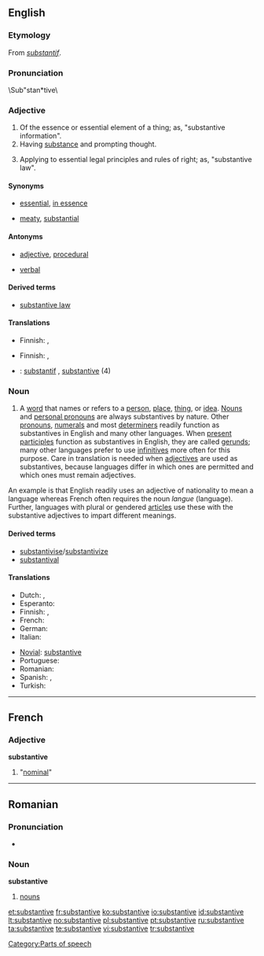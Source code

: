 {{wikipedia}}
==English==

===Etymology===
From {{etyl|fro}} ''[[substantif]]''.

===Pronunciation===
\Sub"stan*tive\

===Adjective===
{{en-adj}}

# Of the essence or essential element of a thing; as, "substantive information".
# Having [[substance]] and prompting thought.
# {{legal}} Applying to essential legal principles and rules of right; as, "substantive law".

====Synonyms====
* {{sense|of the essential element}} [[essential]], [[in essence]]
* {{sense|having substance}} [[meaty]], [[substantial]]

====Antonyms====
* {{sense|law}} [[adjective]], [[procedural]]
* [[verbal]]

====Derived terms====
* [[substantive law]]

====Translations====
{{trans-top|of the essence or essential element of a thing}}
* Finnish: {{t-|fi|oleellinen}}, {{t-|fi|olennainen}}
{{trans-mid}}
{{trans-bottom}}

{{trans-top|having substance and prompting thought}}
* Finnish: {{t-|fi|oleellinen}}, {{t-|fi|olennainen}}
{{trans-mid}}
{{trans-bottom}}

{{trans-top|''(law)''}}
{{trans-mid}}
{{trans-bottom}}

{{checktrans-top}}
* {{ttbc|French}}: [[substantif]] {{m}}, [[substantive#French|substantive]] {{f}} (4)
{{checktrans-bottom}}

===Noun===
{{en-noun}}

# {{grammar}} A [[word]] that names or refers to a [[person]], [[place]], [[thing]], or [[idea]]. [[noun|Nouns]] and [[personal pronoun]]s are always substantives by nature. Other [[pronoun]]s, [[numeral]]s and most [[determiner]]s readily function as substantives in English and many other languages. When [[present participle]]s function as substantives in English, they are called [[gerund]]s; many other languages prefer to use [[infinitive]]s more often for this purpose. Care in translation is needed when [[adjective]]s are used as substantives, because languages differ in which ones are permitted and which ones must remain adjectives.

An example is that English readily uses an adjective of nationality to mean a language whereas French often requires the noun ''langue'' (language). Further, languages with plural or gendered [[article]]s use these with the substantive adjectives to impart different meanings.

====Derived terms====
* [[substantivise]]/[[substantivize]]
* [[substantival]]

====Translations====
{{trans-top|''(grammar)''}}
* Dutch: {{t+|nl|zelfstandig naamwoord|n}}, {{t+|nl|substantief|n}}
* Esperanto: {{t+|eo|substantivo|xs=Esperanto}}
* Finnish: {{t+|fi|substantiivi}}, {{t+|fi|nimisana}}
* French: {{t+|fr|substantif|m}}
* German: {{t+|de|Substantiv|n}}
* Italian: {{t+|it|sostantivo|m}}
{{trans-mid}}
* [[Novial]]: [[substantive]]
* Portuguese: {{t+|pt|substantivo}}
* Romanian: {{t+|ro|substantiv|n}}
* Spanish: {{t+|es|substantivo|m}}, {{t+|es|sustantivo|m}}
* Turkish: {{t+|tr|isim}}
{{trans-bottom}}

[[Category:Parts of speech]]

----

==French==

===Adjective===
'''substantive'''

# {{feminine of|substantif}} "[[nominal]]"

----

==Romanian==

===Pronunciation===
* {{IPA|[sub.stanˈti.ve]|lang=ro}}

===Noun===
'''substantive''' {{n|p}}

# {{plural of|substantiv|lang=Romanian}} [[nouns]]

[[et:substantive]]
[[fr:substantive]]
[[ko:substantive]]
[[io:substantive]]
[[id:substantive]]
[[lt:substantive]]
[[no:substantive]]
[[pl:substantive]]
[[pt:substantive]]
[[ru:substantive]]
[[ta:substantive]]
[[te:substantive]]
[[vi:substantive]]
[[tr:substantive]]